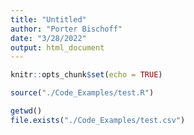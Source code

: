 ```yaml
---
title: "Untitled"
author: "Porter Bischoff"
date: "3/28/2022"
output: html_document
---
```


```r
knitr::opts_chunk$set(echo = TRUE)

source("./Code_Examples/test.R")
```

```r
getwd()
file.exists("./Code_Examples/test.csv")

```